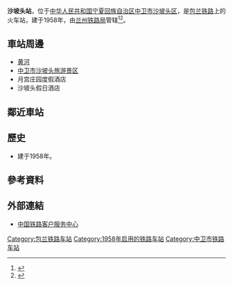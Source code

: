 {{noteTA
|1=zh-cn:始发车次; zh-hk:列車班次;
|2=zh-cn:车次; zh-hk:班次;
}}
{{Infobox China railway station 
|车站名称 = 沙坡头站
|图片 = West bottleneck of Shapotou Railway Station (20171005165630).jpg
|图片介绍 = 站场（2017年10月）
|其他名称 =
|车站拼音 = Shapotou
|英文名称 = Shapotou Railway Station
|车站代码 = 14957
|电报码 = SFJ
|拼音码 = SPT
|address = [[宁夏回族自治区|宁夏回族自治区]][[中卫市|中卫市]][[沙坡头区|沙坡头区]]
|coordinates = {{coord|37.46561|104.99654|display=inline,title}}
|归属 = [[兰州铁路局|兰州铁路局]]
|车站等级 = [[四等站_(中铁)|四等站]]
|线路 = [[包兰铁路|包兰铁路]]
|月台数目 = 
|股道数目 = 
}}
'''沙坡头站'''，位于[[中华人民共和国|中华人民共和国]][[宁夏回族自治区|宁夏回族自治区]][[中卫市|中卫市]][[沙坡头区|沙坡头区]]，是[[包兰铁路|包兰铁路]]上的火车站，建于1958年，由[[兰州铁路局|兰州铁路局]]管辖<ref>{{Cite web |url=http://search.huochepiao.com/huochezhan/jieshao/1913.htm |title=沙坡头火车站介绍 |accessdate=2017-02-06 |archive-date=2017-02-07 |archive-url=https://web.archive.org/web/20170207031512/http://search.huochepiao.com/huochezhan/jieshao/1913.htm |dead-url=no }}</ref><ref>{{Cite book|title=中国铁路站名词典|last=[[孙本祥|孙本祥]]主编|first=|publisher=北京：[[中国铁道出版社|中国铁道出版社]]|year=2003.04|isbn=7-113-03941-3|location=|pages=618-622}}</ref>。

==車站周邊==
* [[黄河|黄河]]
* [[中卫市沙坡头旅游景区|中卫市沙坡头旅游景区]]
* 月宫庄园度假酒店
* 沙坡头假日酒店

==鄰近車站==
{{start rail box}}
{{s-inop|[[迎水桥站|迎水桥站]]}}
{{s-line|[[包兰铁路|包兰铁路]]}}
{{s-inop|[[孟家湾站|孟家湾站]]}}
{{end box}}
==歷史==
* 建于1958年。
==參考資料==
{{reflist}}
==外部連結==
* [http://www.12306.cn/mormhweb/ 中国铁路客户服务中心] {{Wayback|url=http://www.12306.cn/mormhweb/ |date=20180205163941 }}
{{China-rail-stub}}
{{宁夏小作品}}
{{包兰铁路}}
[[Category:包兰铁路车站|Category:包兰铁路车站]]
[[Category:1958年启用的铁路车站|Category:1958年启用的铁路车站]]
[[Category:中卫市铁路车站|Category:中卫市铁路车站]]